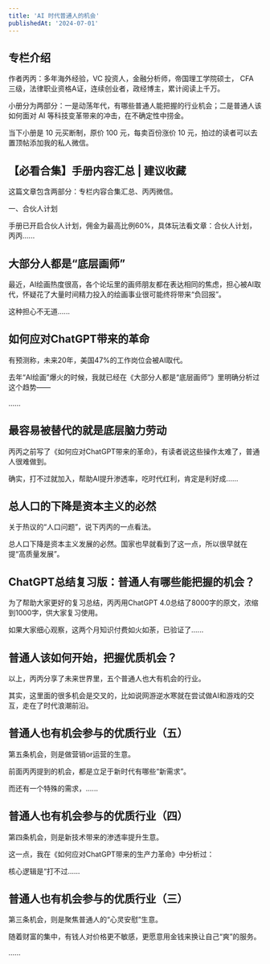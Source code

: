 ```yaml
---
title: 'AI 时代普通人的机会'
publishedAt: '2024-07-01'
---
```


## 专栏介绍

作者丙丙：多年海外经验，VC 投资人，金融分析师，帝国理工学院硕士， CFA 三级，法律职业资格A证，连续创业者，政经博主，累计阅读上千万。  
  
小册分为两部分：一是动荡年代，有哪些普通人能把握的行业机会；二是普通人该如何面对 AI 等科技变革带来的冲击，在不确定性中捞金。  
  
当下小册是 10 元买断制，原价 100 元，每卖百份涨价 10 元，拍过的读者可以去置顶帖添加我的私人微信。

## 【必看合集】手册内容汇总 | 建议收藏
这篇文章包含两部分：专栏内容合集汇总、丙丙微信。

一、合伙人计划

手册已开启合伙人计划，佣金为最高比例60%，具体玩法看文章：合伙人计划，丙丙......

## 大部分人都是“底层画师”
最近，AI绘画热度很高，各个论坛里的画师朋友都在表达相同的焦虑，担心被AI取代，怀疑花了大量时间精力投入的绘画事业很可能终将带来“负回报”。

这种担心不无道......

## 如何应对ChatGPT带来的革命
有预测称，未来20年，美国47%的工作岗位会被AI取代。

去年“AI绘画”爆火的时候，我就已经在《大部分人都是“底层画师”》里明确分析过这个趋势——

......

## 最容易被替代的就是底层脑力劳动
丙丙之前写了《如何应对ChatGPT带来的革命》，有读者说这些操作太难了，普通人很难做到。

确实，打不过就加入，帮助AI提升渗透率，吃时代红利，肯定是利好成......

## 总人口的下降是资本主义的必然
关于热议的“人口问题”，说下丙丙的一点看法。

总人口下降是资本主义发展的必然。国家也早就看到了这一点，所以很早就在提“高质量发展”。

## ChatGPT总结复习版：普通人有哪些能把握的机会？
为了帮助大家更好的复习总结，丙丙用ChatGPT 4.0总结了8000字的原文，浓缩到1000字，供大家复习使用。

如果大家细心观察，这两个月知识付费如火如荼，已验证了......

## 普通人该如何开始，把握优质机会？
以上，丙丙分享了未来世界里，五个普通人也大有机会的行业。

其实，这里面的很多机会是交叉的，比如说网游逆水寒就在尝试做AI和游戏的交互，走在了时代浪潮前沿。

## 普通人也有机会参与的优质行业（五）
第五条机会，则是做营销or运营的生意。

前面丙丙提到的机会，都是立足于新时代有哪些“新需求”。

而还有一个特殊的需求，......

## 普通人也有机会参与的优质行业（四）
第四条机会，则是新技术带来的渗透率提升生意。

这一点，我在《如何应对ChatGPT带来的生产力革命》中分析过：

核心逻辑是“打不过......

## 普通人也有机会参与的优质行业（三）
第三条机会，则是聚焦普通人的“心灵安慰”生意。

随着财富的集中，有钱人对价格更不敏感，更愿意用金钱来换让自己“爽”的服务。

......